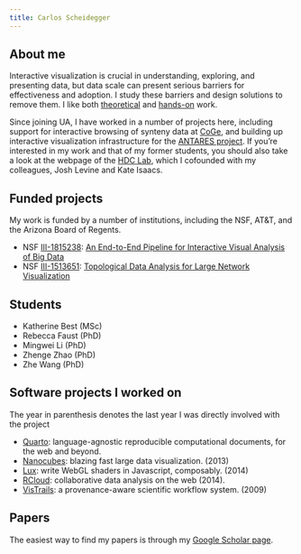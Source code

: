 ```yaml
---
title: Carlos Scheidegger
---
```


## About me

Interactive visualization is crucial in understanding, exploring, and presenting data, but data scale can present serious barriers for effectiveness and adoption. 
I study these barriers and design solutions to remove them.
I like both [theoretical](http://www.algebraicvis.net/) and [hands-on](http://nanocubes.net/) work.

Since joining UA, I have worked in a number of projects here, including support for interactive browsing of synteny data at [CoGe](https://genomevolution.org/coge/), and building up interactive visualization infrastructure for the [ANTARES project](https://antares.noirlab.edu/). If you're interested in my work and that of my former students, you should also take a look at the webpage of the [HDC Lab](https://hdc.arizona.edu), which I cofounded with my colleagues, Josh Levine and Kate Isaacs.

## Funded projects

My work is funded by a number of institutions, including the NSF, AT&T, and the Arizona Board of Regents.

* NSF [III-1815238](https://www.nsf.gov/awardsearch/showAward?AWD_ID=1815238): [An End-to-End Pipeline for Interactive Visual Analysis of Big Data](http://hdc.cs.arizona.edu/projects/end-to-end-visual-big-data/)
* NSF [III-1513651](https://www.nsf.gov/awardsearch/showAward?AWD_ID=1513651): [Topological Data Analysis for Large Network Visualization](http://www.sci.utah.edu/~beiwang/networktdav/networktdav.html)

## Students

* Katherine Best (MSc)
* Rebecca Faust (PhD)
* Mingwei Li (PhD)
* Zhenge Zhao (PhD)
* Zhe Wang (PhD)

## Software projects I worked on

[The year in parenthesis denotes the last year I was directly involved with the project]{.aside}

* [Quarto](https://quarto.org): language-agnostic reproducible computational documents, for the web and beyond.
* [Nanocubes](https://nanocubes.net): blazing fast large data visualization. (2013)
* [Lux](https://github.com/cscheid/lux/): write WebGL shaders in Javascript, composably. (2014)
* [RCloud](https://github.com/att/rcloud): collaborative data analysis on the web (2014).
* [VisTrails](https://www.vistrails.org): a provenance-aware scientific workflow system. (2009)

## Papers

The easiest way to find my papers is through my [Google Scholar page](https://scholar.google.com/citations?user=8uHMJjsAAAAJ&hl=en&oi=ao).